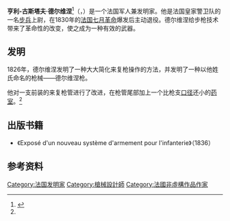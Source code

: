 {{Infobox military person
| name     = 亨利-古斯塔夫·德尔维涅
| 图像     = File:T3-_d485_-_Fig._351._—_Le_capitaine_Delvigne.png
| 图像替代 = 
| 图像说明 = 
| native_name      = Henri-Gustave Delvigne
| native_name_lang = fre
| 性别     = 男
| birth_date  = {{Birth date|1800|04|10}}
| birth_place = [[德国|德国]][[汉堡|汉堡]]
| death_date  = {{Death date and age|1876|10|18|1800|04|10}}
| death_place = [[法国|法国]][[土伦|土伦]]
| allegiance  = {{flagicon|France}} [[法国陆军|法国陆军]]
| serviceyears= -1830年
| rank        = 上尉
| commands    = 
| awards      = 
}}
'''亨利-古斯塔夫·德尔维涅'''<ref name=qbq>{{Cite journal|author= 杨广建|author2= 方丽 |url=  |title= 堡垒防卫：法国堡垒步枪|journal= 轻兵器|year= 2016 |volume=  |issue= 14 |pages= 24-27 }}</ref>（{{lang-fr|'''Henri-Gustave Delvigne'''}}，{{bd|1800年|4月10日|1876年|10月18日|catIdx=Delvigne}}）是一个法国军人兼发明家。他是法国皇家警卫队的一名[[步兵|步兵]]上尉，在1830年的[[法国七月革命|法国七月革命]]爆发后主动退役。德尔维涅给步枪技术带来了革命性的改变，使之成为一种有效的武器。

==发明==
1826年，德尔维涅发明了一种大大简化来复枪操作的方法，并发明了一种以他姓氏命名的枪械——德尔维涅枪。

他对一支前装的来复枪管进行了改进，在枪管尾部加上一个比枪支[[口径|口径]]还小的[[膛室|药室]]。<ref name=qbq />
==出版书籍==
*《Exposé d'un nouveau système d'armement pour l'infanterie》（1836）
== 参考资料 ==
{{Reflist}}

{{Authority control}}
{{DEFAULTSORT:Delvigne, Henri Gustave}}
[[Category:法国发明家|Category:法国发明家]]
[[Category:槍械設計師|Category:槍械設計師]]
[[Category:法國非虛構作品作家|Category:法國非虛構作品作家]]
